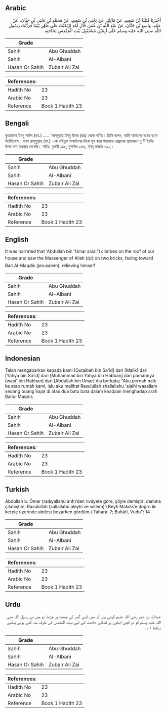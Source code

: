 ## Arabic


<div dir="rtl" lang="ar" style={{fontSize:'larger',backgroundColor:'#f8f9fa',padding:20}}>
أَخْبَرَنَا قُتَيْبَةُ بْنُ سَعِيدٍ، عَنْ مَالِكٍ، عَنْ يَحْيَى بْنِ سَعِيدٍ، عَنْ مُحَمَّدِ بْنِ يَحْيَى بْنِ حَبَّانَ، عَنْ عَمِّهِ، وَاسِعِ بْنِ حَبَّانَ، عَنْ عَبْدِ اللَّهِ بْنِ عُمَرَ، قَالَ لَقَدِ ارْتَقَيْتُ عَلَى ظَهْرِ بَيْتِنَا فَرَأَيْتُ رَسُولَ اللَّهِ صلى الله عليه وسلم عَلَى لَبِنَتَيْنِ مُسْتَقْبِلَ بَيْتِ الْمَقْدِسِ لِحَاجَتِهِ ‏.‏
</div>
<div style={{backgroundColor:'#f8f9fa',padding:20, marginBottom: 10}}><table> <thead> <tr> <th>Grade</th> <th></th> </tr> </thead> <tbody> <tr><td>Sahih</td><td>Abu Ghuddah</td></tr><tr><td>Sahih</td><td>Al-Albani</td></tr><tr><td>Hasan Or Sahih</td><td>Zubair Ali Zai</td></tr></tbody></table><table> <thead> <tr> <th>References:</th> <th></th> </tr> </thead> <tbody><tr><td>Hadith No</td><td>23</td></tr><tr><td>Arabic No</td><td>23</td></tr><tr><td>Reference</td><td>Book 1 Hadith 23</td></tr></tbody></table></div>

## Bengali


<div dir="ltr" lang="bn" style={{fontSize:'larger',backgroundColor:'#f8f9fa',padding:20}}>
কুতায়বাহ্ ইবনু সাঈদ (রহ.) ..... ‘আবদুল্লাহ ইবনু উমার (রাঃ) থেকে বর্ণিত। তিনি বলেন, আমি আমাদের ঘরের ছাদে উঠেছিলাম। তখন রাসূলুল্লাহ (সা.) -কে বাইতুল মাকদিসের দিকে মুখ করে পায়খানা-প্রস্রাবের প্রয়োজনে দু'টি ইটের উপর বসা অবস্থায় দেখেছি। সহীহ: বুখারী ১৪৫, মুসলিম ২৬৬, ইবনু মাজাহ ৩২২।
</div>
<div style={{backgroundColor:'#f8f9fa',padding:20, marginBottom: 10}}><table> <thead> <tr> <th>Grade</th> <th></th> </tr> </thead> <tbody> <tr><td>Sahih</td><td>Abu Ghuddah</td></tr><tr><td>Sahih</td><td>Al-Albani</td></tr><tr><td>Hasan Or Sahih</td><td>Zubair Ali Zai</td></tr></tbody></table><table> <thead> <tr> <th>References:</th> <th></th> </tr> </thead> <tbody><tr><td>Hadith No</td><td>23</td></tr><tr><td>Arabic No</td><td>23</td></tr><tr><td>Reference</td><td>Book 1 Hadith 23</td></tr></tbody></table></div>

## English


<div dir="ltr" lang="en" style={{fontSize:'larger',backgroundColor:'#f8f9fa',padding:20}}>
It was narrated that 'Abdullah bin 'Umar said:"I climbed on the roof of our house and saw the Messenger of Allah (ﷺ) on two bricks, facing toward Bait Al-Maqdis (jerusalem), relieving himself
</div>
<div style={{backgroundColor:'#f8f9fa',padding:20, marginBottom: 10}}><table> <thead> <tr> <th>Grade</th> <th></th> </tr> </thead> <tbody> <tr><td>Sahih</td><td>Abu Ghuddah</td></tr><tr><td>Sahih</td><td>Al-Albani</td></tr><tr><td>Hasan Or Sahih</td><td>Zubair Ali Zai</td></tr></tbody></table><table> <thead> <tr> <th>References:</th> <th></th> </tr> </thead> <tbody><tr><td>Hadith No</td><td>23</td></tr><tr><td>Arabic No</td><td>23</td></tr><tr><td>Reference</td><td>Book 1 Hadith 23</td></tr></tbody></table></div>

## Indonesian


<div dir="ltr" lang="id" style={{fontSize:'larger',backgroundColor:'#f8f9fa',padding:20}}>
Telah mengabarkan kepada kami [Qutaibah bin Sa'id] dari [Malik] dari [Yahya bin Sa'id] dari [Muhammad bin Yahya bin Habban] dari pamannya [wasi' bin Habban] dari [Abdullah bin Umar] dia berkata; "Aku pernah naik ke atap rumah kami, lalu aku melihat Rasulullah shallallahu 'alaihi wasallam sedang buang hajat di atas dua batu bata dalam keadaan menghadap arah Baitul Maqdis
</div>
<div style={{backgroundColor:'#f8f9fa',padding:20, marginBottom: 10}}><table> <thead> <tr> <th>Grade</th> <th></th> </tr> </thead> <tbody> <tr><td>Sahih</td><td>Abu Ghuddah</td></tr><tr><td>Sahih</td><td>Al-Albani</td></tr><tr><td>Hasan Or Sahih</td><td>Zubair Ali Zai</td></tr></tbody></table><table> <thead> <tr> <th>References:</th> <th></th> </tr> </thead> <tbody><tr><td>Hadith No</td><td>23</td></tr><tr><td>Arabic No</td><td>23</td></tr><tr><td>Reference</td><td>Book 1 Hadith 23</td></tr></tbody></table></div>

## Turkish


<div dir="ltr" lang="tr" style={{fontSize:'larger',backgroundColor:'#f8f9fa',padding:20}}>
Abdullah b. Ömer (radıyallahü anh)’den rivâyete göre, şöyle demiştir: damına çıkmıştım; Rasûlüllah (sallallahü aleyhi ve sellem)’i Beyti Makdis’e doğru iki kerpiç üzerinde abdest bozarken gördüm.) Tahara: 7; Buhârî, Vudu’’: 14
</div>
<div style={{backgroundColor:'#f8f9fa',padding:20, marginBottom: 10}}><table> <thead> <tr> <th>Grade</th> <th></th> </tr> </thead> <tbody> <tr><td>Sahih</td><td>Abu Ghuddah</td></tr><tr><td>Sahih</td><td>Al-Albani</td></tr><tr><td>Hasan Or Sahih</td><td>Zubair Ali Zai</td></tr></tbody></table><table> <thead> <tr> <th>References:</th> <th></th> </tr> </thead> <tbody><tr><td>Hadith No</td><td>23</td></tr><tr><td>Arabic No</td><td>23</td></tr><tr><td>Reference</td><td>Book 1 Hadith 23</td></tr></tbody></table></div>

## Urdu


<div dir="rtl" lang="ur" style={{fontSize:'larger',backgroundColor:'#f8f9fa',padding:20}}>
عبداللہ بن عمر رضی اللہ عنہم کہتے ہیں کہ میں اپنے گھر کی چھت پر چڑھا، تو میں نے رسول اللہ صلی اللہ علیہ وسلم کو دو کچی اینٹوں پر قضائے حاجت کے لیے بیت المقدس کی طرف منہ کئے ہوئے بیٹھے دیکھا ۱؎۔
</div>
<div style={{backgroundColor:'#f8f9fa',padding:20, marginBottom: 10}}><table> <thead> <tr> <th>Grade</th> <th></th> </tr> </thead> <tbody> <tr><td>Sahih</td><td>Abu Ghuddah</td></tr><tr><td>Sahih</td><td>Al-Albani</td></tr><tr><td>Hasan Or Sahih</td><td>Zubair Ali Zai</td></tr></tbody></table><table> <thead> <tr> <th>References:</th> <th></th> </tr> </thead> <tbody><tr><td>Hadith No</td><td>23</td></tr><tr><td>Arabic No</td><td>23</td></tr><tr><td>Reference</td><td>Book 1 Hadith 23</td></tr></tbody></table></div>